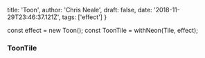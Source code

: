   title: 'Toon',
  author: 'Chris Neale',
  draft: false,
  date: '2018-11-29T23:46:37.121Z',
  tags: ['effect']
}

const effect = new Toon();
const ToonTile = withNeon(Tile, effect);

### ToonTile

<ToonTile />